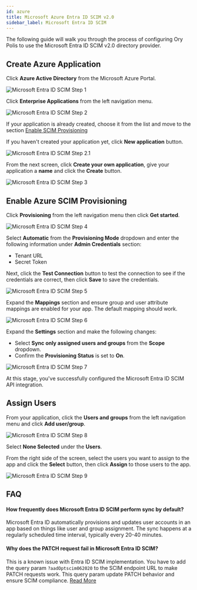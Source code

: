 ```yaml
---
id: azure
title: Microsoft Azure Entra ID SCIM v2.0
sidebar_label: Microsoft Entra ID SCIM
---
```


The following guide will walk you through the process of configuring Ory Polis to use the Microsoft Entra ID SCIM v2.0 directory
provider.

## Create Azure Application

Click **Azure Active Directory** from the Microsoft Azure Portal.

![Microsoft Entra ID SCIM Step 1](../../_assets/dsync-providers/azure/1.png)

Click **Enterprise Applications** from the left navigation menu.

![Microsoft Entra ID SCIM Step 2](../../_assets/dsync-providers/azure/2.png)

If your application is already created, choose it from the list and move to the section
[Enable SCIM Provisioning](#enable-azure-scim-provisioning)

If you haven't created your application yet, click **New application** button.

![Microsoft Entra ID SCIM Step 2.1](../../_assets/dsync-providers/azure/2_1.png)

From the next screen, click **Create your own application**, give your application a **name** and click the **Create** button.

![Microsoft Entra ID SCIM Step 3](../../_assets/dsync-providers/azure/3.png)

## Enable Azure SCIM Provisioning

Click **Provisioning** from the left navigation menu then click **Get started**.

![Microsoft Entra ID SCIM Step 4](../../_assets/dsync-providers/azure/4.png)

Select **Automatic** from the **Provisioning Mode** dropdown and enter the following information under **Admin Credentials**
section:

- Tenant URL
- Secret Token

Next, click the **Test Connection** button to test the connection to see if the credentials are correct, then click **Save** to
save the credentials.

![Microsoft Entra ID SCIM Step 5](../../_assets/dsync-providers/azure/5.png)

Expand the **Mappings** section and ensure group and user attribute mappings are enabled for your app. The default mapping should
work.

![Microsoft Entra ID SCIM Step 6](../../_assets/dsync-providers/azure/6.png)

Expand the **Settings** section and make the following changes:

- Select **Sync only assigned users and groups** from the **Scope** dropdown.
- Confirm the **Provisioning Status** is set to **On**.

![Microsoft Entra ID SCIM Step 7](../../_assets/dsync-providers/azure/7.png)

At this stage, you've successfully configured the Microsoft Entra ID SCIM API integration.

## Assign Users

From your application, click the **Users and groups** from the left navigation menu and click **Add user/group**.

![Microsoft Entra ID SCIM Step 8](../../_assets/dsync-providers/azure/8.png)

Select **None Selected** under the **Users**.

From the right side of the screen, select the users you want to assign to the app and click the **Select** button, then click
**Assign** to those users to the app.

![Microsoft Entra ID SCIM Step 9](../../_assets/dsync-providers/azure/9.png)

## FAQ

#### How frequently does Microsoft Entra ID SCIM perform sync by default?

Microsoft Entra ID automatically provisions and updates user accounts in an app based on things like user and group assignment.
The sync happens at a regularly scheduled time interval, typically every 20-40 minutes.

#### Why does the PATCH request fail in Microsoft Entra ID SCIM?

This is a known issue with Entra ID SCIM implementation. You have to add the query param `?aadOptscim062020` to the SCIM endpoint
URL to make PATCH requests work. This query param update PATCH behavior and ensure SCIM compliance.
[Read More](https://learn.microsoft.com/en-us/entra/identity/app-provisioning/application-provisioning-config-problem-scim-compatibility#flags-to-alter-the-scim-behavior)
